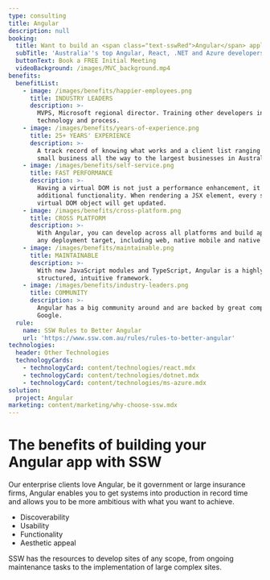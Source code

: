 ```yaml
---
type: consulting
title: Angular
description: null
booking:
  title: Want to build an <span class="text-sswRed">Angular</span> application?
  subTitle: 'Australia''s top Angular, React, .NET and Azure developers'
  buttonText: Book a FREE Initial Meeting
  videoBackground: /images/MVC_background.mp4
benefits:
  benefitList:
    - image: /images/benefits/happier-employees.png
      title: INDUSTRY LEADERS
      description: >-
        MVPS, Microsoft regional director. Training other developers in
        technology and process.
    - image: /images/benefits/years-of-experience.png
      title: 25+ YEARS' EXPERIENCE
      description: >-
        A track record of knowing what works and a client list ranging from
        small business all the way to the largest businesses in Australia.
    - image: /images/benefits/self-service.png
      title: FAST PERFORMANCE
      description: >-
        Having a virtual DOM is not just a performance enhancement, it also adds
        additional functionality. When rendering a JSX element, every single
        virtual DOM object will get updated.
    - image: /images/benefits/cross-platform.png
      title: CROSS PLATFORM
      description: >-
        With Angular, you can develop across all platforms and build apps for
        any deployment target, including web, native mobile and native desktop.
    - image: /images/benefits/maintainable.png
      title: MAINTAINABLE
      description: >-
        With new JavaScript modules and TypeScript, Angular is a highly
        structured, intuitive framework.
    - image: /images/benefits/industry-leaders.png
      title: COMMUNITY
      description: >-
        Angular has a big community around and are backed by great companies -
        Google.
  rule:
    name: SSW Rules to Better Angular
    url: 'https://www.ssw.com.au/rules/rules-to-better-angular'
technologies:
  header: Other Technologies
  technologyCards:
    - technologyCard: content/technologies/react.mdx
    - technologyCard: content/technologies/dotnet.mdx
    - technologyCard: content/technologies/ms-azure.mdx
solution:
  project: Angular
marketing: content/marketing/why-choose-ssw.mdx
---
```


# The benefits of building your **Angular** app with SSW

Our enterprise clients love Angular, be it government or large insurance firms, Angular enables you to get systems into production in record time and allows you to be more ambitious with what you want to achieve.

* Discoverability
* Usability
* Functionality
* Aesthetic appeal

SSW has the resources to develop sites of any scope, from ongoing maintenance tasks to the implementation of large complex sites.
